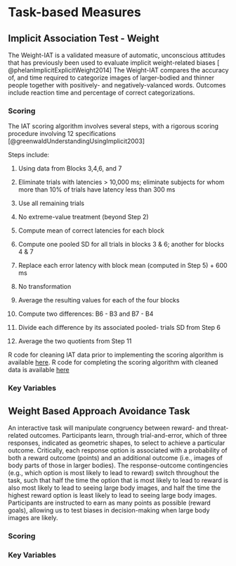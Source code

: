 # Task-based Measures

## Implicit Association Test - Weight
The Weight-IAT is a validated measure of automatic, unconscious attitudes that has previously been used to evaluate implicit weight-related biases [ @phelanImplicitExplicitWeight2014] The Weight-IAT compares the accuracy of, and time required to categorize images of larger-bodied and thinner people together with positively- and negatively-valanced words. Outcomes include reaction time and percentage of correct categorizations.

### Scoring 
The IAT scoring algorithm involves several steps, with a rigorous scoring procedure involving 12 specifications [@greenwaldUnderstandingUsingImplicit2003]

Steps include:

1. Using data from Blocks 3,4,6, and 7

2. Eliminate trials with latencies > 10,000 ms; eliminate subjects for whom more than 10% of trials have latency less than 300 ms

3. Use all remaining trials

4. No extreme-value treatment (beyond Step 2)

5. Compute mean of correct latencies for each block

6. Compute one pooled SD for all trials in blocks 3 & 6; another for blocks 4 & 7

7. Replace each error latency with block mean (computed in Step 5) + 600 ms

8. No transformation 

9. Average the resulting values for each of the four blocks

10. Compute two differences: B6 - B3 and B7 - B4

11. Divide each difference by its associated pooled- trials SD from Step 6

12. Average the two quotients from Step 11

R code for cleaning IAT data prior to implementing the scoring algorithm is available [here]().
R code for completing the scoring algorithm with cleaned data is available [here]()

### Key Variables

## Weight Based Approach Avoidance Task
An interactive task will manipulate congruency between reward- and threat-related outcomes. Participants learn, through trial-and-error, which of three responses, indicated as geometric shapes, to select to achieve a particular outcome. Critically, each response option is associated with a probability of both a reward outcome (points) and an additional outcome (i.e., images of body parts of those in larger bodies). The response-outcome contingencies (e.g., which option is most likely to lead to reward) switch throughout the task, such that half the time the option that is most likely to lead to reward is also most likely to lead to seeing large body images, and half the time the highest reward option is least likely to lead to seeing large body images. Participants are instructed to earn as many points as possible (reward goals), allowing us to test biases in decision-making when large body images are likely. 

### Scoring 
### Key Variables
